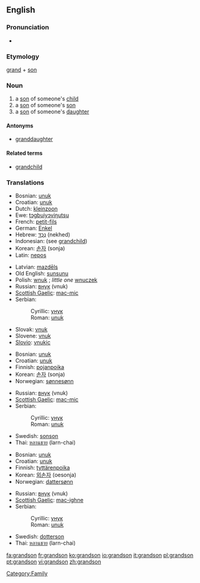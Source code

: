 {{wikipedia|dab=grandson}}
==English==

===Pronunciation===
*{{audio|en-us-grandson.ogg|Audio (US)}}

===Etymology===
[[grand]] + [[son]]

===Noun===
{{en-noun}}

# a [[son]] of someone's [[child]]
# a [[son]] of someone's [[son]]
# a [[son]] of someone's [[daughter]]

====Antonyms====
* [[granddaughter]]

====Related terms====
* [[grandchild]]

===Translations===
{{rfc-level|Translations at L3+ (AutoFormat would have corrected level of Translations)}}
{{trans-top|son of someone's child}}
*Bosnian: [[unuk#Bosnian|unuk]] {{m}}
*Croatian: [[unuk#Croatian|unuk]] {{m}}
*Dutch: [[kleinzoon]] {{m}}
*Ewe: [[tɔgbuiyɔviŋutsu]]
*French: [[petit-fils]] {{m}}
*German: [[Enkel]] {{m}}
*Hebrew: [[נכד|נֶכֶד]] (nekhed) {{m}}
*Indonesian: (see [[grandchild]])
*Korean: [[손자]] (sonja)
*Latin: [[nepos]] {{m}}
{{trans-mid}}
*Latvian: [[mazdēls]] {{m}}
*Old English: [[sunsunu]]
*Polish: [[wnuk]] {{m}}; ''little one'' [[wnuczek]] {{m}}
*Russian: [[внук]] (vnuk) {{m}}
*[[Scottish Gaelic]]: [[mac-mic]] {{m}}
*Serbian:
*:Cyrillic: [[унук#Serbian|унук]] {{m}}
*:Roman: [[unuk#Serbian|unuk]] {{m}}
*Slovak: [[vnuk#Slovak|vnuk]] {{m}}
*Slovene: [[vnuk]] {{m}}
*[[Slovio]]: [[vnukic]]
{{trans-bottom}}

{{trans-top|son of someone's son}}
*Bosnian: [[unuk#Bosnian|unuk]] {{m}}
*Croatian: [[unuk#Croatian|unuk]] {{m}}
*Finnish: [[pojanpoika]]
*Korean: [[손자]] (sonja)
*Norwegian: [[sønnesønn]]
{{trans-mid}}
*Russian: [[внук]] (vnuk) {{m}}
*[[Scottish Gaelic]]: [[mac-mic]] {{m}}
*Serbian:
*:Cyrillic: [[унук#Serbian|унук]] {{m}}
*:Roman: [[unuk#Serbian|unuk]] {{m}}
*Swedish: [[sonson]] {{c}}
*Thai: [[หลานชาย]] (larn-chai)
{{trans-bottom}}

{{trans-top|son of someone's daughter}}
*Bosnian: [[unuk#Bosnian|unuk]] {{m}}
*Croatian: [[unuk#Croatian|unuk]] {{m}}
*Finnish: [[tyttärenpoika]]
*Korean: [[외손자]] (oesonja)
*Norwegian: [[dattersønn]]
{{trans-mid}}
*Russian: [[внук]] (vnuk) {{m}}
*[[Scottish Gaelic]]: [[mac-ighne]] {{m}}
*Serbian:
*:Cyrillic: [[унук#Serbian|унук]] {{m}}
*:Roman: [[unuk#Serbian|unuk]] {{m}}
*Swedish: [[dotterson]] {{c}}
*Thai: [[หลานชาย]] (larn-chai)
{{trans-bottom}}

[[Category:Family]]

[[fa:grandson]]
[[fr:grandson]]
[[ko:grandson]]
[[io:grandson]]
[[it:grandson]]
[[pl:grandson]]
[[pt:grandson]]
[[vi:grandson]]
[[zh:grandson]]